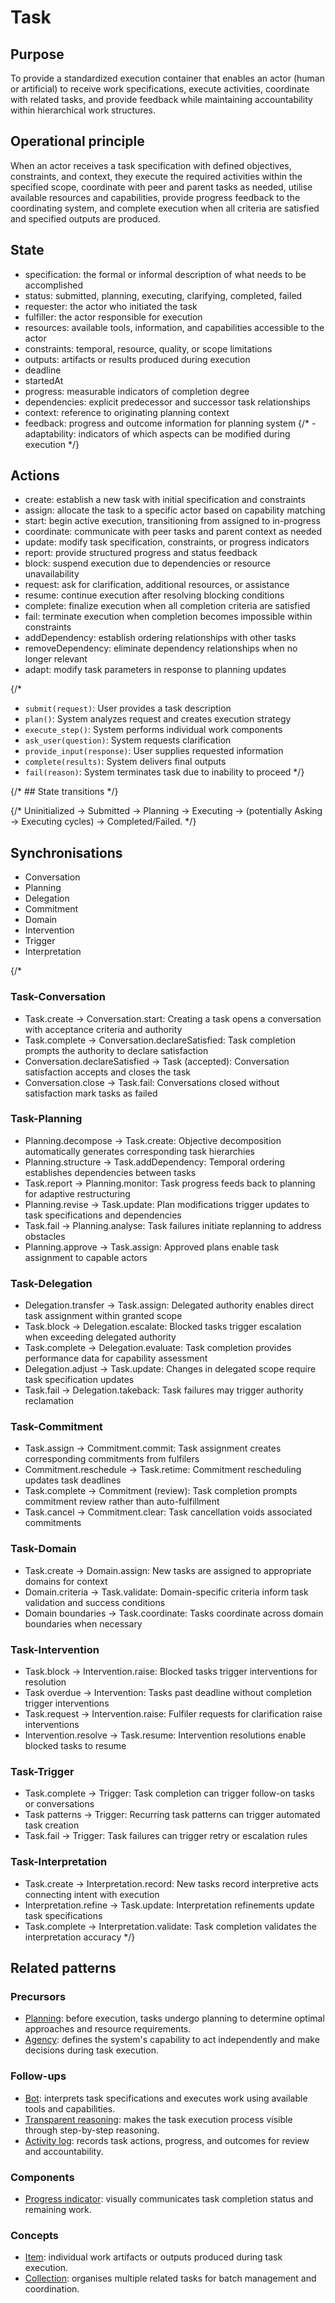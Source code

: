 
<Meta title="Concepts/Task" />

# Task

## Purpose

To provide a standardized execution container that enables an actor (human or artificial) to receive
work specifications, execute activities, coordinate with related tasks, and provide feedback
while maintaining accountability within hierarchical work structures.

## Operational principle

When an actor receives a task specification with defined objectives, constraints, and context,
they execute the required activities within the specified scope, coordinate with peer and parent tasks
as needed, utilise available resources and capabilities, provide progress feedback to the coordinating
system, and complete execution when all criteria are satisfied and specified outputs are produced.

## State

- specification: the formal or informal description of what needs to be accomplished
- status: submitted, planning, executing, clarifying, completed, failed
- requester: the actor who initiated the task
- fulfiller: the actor responsible for execution
- resources: available tools, information, and capabilities accessible to the actor
- constraints: temporal, resource, quality, or scope limitations
- outputs: artifacts or results produced during execution
- deadline
- startedAt
- progress: measurable indicators of completion degree
- dependencies: explicit predecessor and successor task relationships
- context: reference to originating planning context
- feedback: progress and outcome information for planning system
{/* - adaptability: indicators of which aspects can be modified during execution */}


## Actions

- create: establish a new task with initial specification and constraints
- assign: allocate the task to a specific actor based on capability matching
- start: begin active execution, transitioning from assigned to in-progress
- coordinate: communicate with peer tasks and parent context as needed
- update: modify task specification, constraints, or progress indicators
- report: provide structured progress and status feedback
- block: suspend execution due to dependencies or resource unavailability
- request: ask for clarification, additional resources, or assistance
- resume: continue execution after resolving blocking conditions
- complete: finalize execution when all completion criteria are satisfied
- fail: terminate execution when completion becomes impossible within constraints
- addDependency: establish ordering relationships with other tasks
- removeDependency: eliminate dependency relationships when no longer relevant
- adapt: modify task parameters in response to planning updates


{/*
- `submit(request)`: User provides a task description
- `plan()`: System analyzes request and creates execution strategy
- `execute_step()`: System performs individual work components
- `ask_user(question)`: System requests clarification
- `provide_input(response)`: User supplies requested information
- `complete(results)`: System delivers final outputs
- `fail(reason)`: System terminates task due to inability to proceed
*/}

 {/* ## State transitions */}

{/* Uninitialized → Submitted → Planning → Executing → (potentially Asking → Executing cycles) → Completed/Failed. */}

## Synchronisations

- Conversation
- Planning
- Delegation
- Commitment
- Domain
- Intervention
- Trigger
- Interpretation

{/*
### Task-Conversation
- Task.create → Conversation.start: Creating a task opens a conversation with acceptance criteria and authority
- Task.complete → Conversation.declareSatisfied: Task completion prompts the authority to declare satisfaction
- Conversation.declareSatisfied → Task (accepted): Conversation satisfaction accepts and closes the task
- Conversation.close → Task.fail: Conversations closed without satisfaction mark tasks as failed

### Task-Planning
- Planning.decompose → Task.create: Objective decomposition automatically generates corresponding task hierarchies
- Planning.structure → Task.addDependency: Temporal ordering establishes dependencies between tasks
- Task.report → Planning.monitor: Task progress feeds back to planning for adaptive restructuring
- Planning.revise → Task.update: Plan modifications trigger updates to task specifications and dependencies
- Task.fail → Planning.analyse: Task failures initiate replanning to address obstacles
- Planning.approve → Task.assign: Approved plans enable task assignment to capable actors

### Task-Delegation
- Delegation.transfer → Task.assign: Delegated authority enables direct task assignment within granted scope
- Task.block → Delegation.escalate: Blocked tasks trigger escalation when exceeding delegated authority
- Task.complete → Delegation.evaluate: Task completion provides performance data for capability assessment
- Delegation.adjust → Task.update: Changes in delegated scope require task specification updates
- Task.fail → Delegation.takeback: Task failures may trigger authority reclamation

### Task-Commitment
- Task.assign → Commitment.commit: Task assignment creates corresponding commitments from fulfilers
- Commitment.reschedule → Task.retime: Commitment rescheduling updates task deadlines
- Task.complete → Commitment (review): Task completion prompts commitment review rather than auto-fulfillment
- Task.cancel → Commitment.clear: Task cancellation voids associated commitments

### Task-Domain
- Task.create → Domain.assign: New tasks are assigned to appropriate domains for context
- Domain.criteria → Task.validate: Domain-specific criteria inform task validation and success conditions
- Domain boundaries → Task.coordinate: Tasks coordinate across domain boundaries when necessary

### Task-Intervention
- Task.block → Intervention.raise: Blocked tasks trigger interventions for resolution
- Task overdue → Intervention: Tasks past deadline without completion trigger interventions
- Task.request → Intervention.raise: Fulfiler requests for clarification raise interventions
- Intervention.resolve → Task.resume: Intervention resolutions enable blocked tasks to resume

### Task-Trigger
- Task.complete → Trigger: Task completion can trigger follow-on tasks or conversations
- Task patterns → Trigger: Recurring task patterns can trigger automated task creation
- Task.fail → Trigger: Task failures can trigger retry or escalation rules

### Task-Interpretation
- Task.create → Interpretation.record: New tasks record interpretive acts connecting intent with execution
- Interpretation.refine → Task.update: Interpretation refinements update task specifications
- Task.complete → Interpretation.validate: Task completion validates the interpretation accuracy
*/}

## Related patterns

### Precursors

- [Planning](../?path=/docs/concepts-planning--docs): before execution, tasks undergo planning to determine optimal approaches and resource requirements.
- [Agency](../?path=/docs/foundations-agency--docs): defines the system's capability to act independently and make decisions during task execution.

### Follow-ups

- [Bot](../?path=/docs/patterns-bot--docs): interprets task specifications and executes work using available tools and capabilities.
- [Transparent reasoning](../?path=/docs/patterns-communication-transparent-reasonining--docs): makes the task execution process visible through step-by-step reasoning.
- [Activity log](../?path=/docs/patterns-activity-log--docs): records task actions, progress, and outcomes for review and accountability.

### Components

- [Progress indicator](../?path=/docs/components-progress-indicator--docs): visually communicates task completion status and remaining work.

### Concepts

- [Item](../?path=/docs/concepts-item--docs): individual work artifacts or outputs produced during task execution.
- [Collection](../?path=/docs/concepts-collection--docs): organises multiple related tasks for batch management and coordination.
